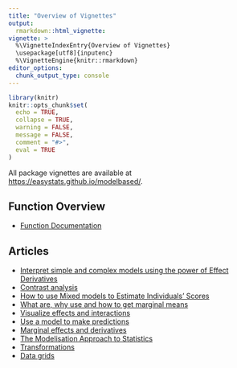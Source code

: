 ```yaml
---
title: "Overview of Vignettes"
output: 
  rmarkdown::html_vignette:
vignette: >
  %\VignetteIndexEntry{Overview of Vignettes}
  \usepackage[utf8]{inputenc}
  %\VignetteEngine{knitr::rmarkdown}
editor_options: 
  chunk_output_type: console
---
```


```r
library(knitr)
knitr::opts_chunk$set(
  echo = TRUE,
  collapse = TRUE,
  warning = FALSE,
  message = FALSE,
  comment = "#>",
  eval = TRUE
)
```

All package vignettes are available at [https://easystats.github.io/modelbased/](https://easystats.github.io/modelbased/).

## Function Overview

* [Function Documentation](https://easystats.github.io/modelbased/reference/index.html)

## Articles

* [Interpret simple and complex models using the power of Effect Derivatives](https://easystats.github.io/modelbased/articles/derivatives.html)
* [Contrast analysis](https://easystats.github.io/modelbased/articles/estimate_contrasts.html)
* [How to use Mixed models to Estimate Individuals' Scores](https://easystats.github.io/modelbased/articles/estimate_grouplevel.html)
* [What are, why use and how to get marginal means](https://easystats.github.io/modelbased/articles/estimate_means.html)
* [Visualize effects and interactions](https://easystats.github.io/modelbased/articles/estimate_relation.html)
* [Use a model to make predictions](https://easystats.github.io/modelbased/articles/estimate_response.html)
* [Marginal effects and derivatives](https://easystats.github.io/modelbased/articles/estimate_slopes.html)
* [The Modelisation Approach to Statistics](https://easystats.github.io/modelbased/articles/modelisation_approach.html)
* [Transformations](https://easystats.github.io/modelbased/articles/transformations.html)
* [Data grids](https://easystats.github.io/modelbased/articles/visualisation_matrix.html)
